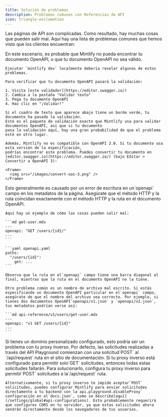 ```yaml
---
title: Solución de problemas
description: Problemas comunes con Referencias de API
icon: triangle-exclamation
---
```


Las páginas de API son complicadas. Como resultado, hay muchas cosas que pueden salir mal.
Aquí hay una lista de problemas comunes que hemos visto que los clientes encuentran:

<AccordionGroup>
  <Accordion title="All of my OpenAPI pages are completely blank">
    En este escenario, es probable que Mintlify no pueda encontrar tu documento OpenAPI,
    o que tu documento OpenAPI no sea válido.

    Ejecutar `mintlify dev` localmente debería revelar algunos de estos problemas.

    Para verificar que tu documento OpenAPI pasará la validación:

    1. Visita [este validador](https://editor.swagger.io/)
    2. Cambia a la pestaña "Validar texto"
    3. Pega tu documento OpenAPI
    4. Haz clic en "¡Validar!"

    Si el cuadro de texto que aparece abajo tiene un borde verde, tu documento ha pasado la validación.
    Este es el paquete de validación exacto que Mintlify usa para validar documentos OpenAPI, así que si tu documento
    pasa la validación aquí, hay una gran probabilidad de que el problema esté en otro lugar.

    Además, Mintlify no es compatible con OpenAPI 2.0. Si tu documento usa esta versión de la especificación,
    podrías encontrar este problema. Puedes convertir tu documento en [editor.swagger.io](https://editor.swagger.io/) (bajo Editar > Convertir a OpenAPI 3):

    <Frame>
      <img src="/images/convert-oas-3.png" />
    </Frame>
  </Accordion>

  <Accordion title="One of my OpenAPI pages is completely blank">
    Esto generalmente es causado por un error de escritura en un`openapi` campo en los metadatos de la página. Asegúrate que el método HTTP y la ruta coincidan exactamente con el método HTTP y la ruta en el documento OpenAPI.

    Aquí hay un ejemplo de cómo las cosas pueden salir mal:

    ```md get-user.mdx
    ---
    openapi: "GET /users/{id}/"
    ---
    ```

    ```yaml openapi.yaml
    paths:
      "/users/{id}":
        get: ...
    ```

    Observa que la ruta en el`openapi` campo tiene una barra diagonal al final, mientras que la ruta en el documento OpenAPI no la tiene.

    Otro problema común es un nombre de archivo mal escrito. Si estás especificando un documento OpenAPI particular en el`openapi` campo, asegúrate de que el nombre del archivo sea correcto. Por ejemplo, si tienes dos documentos OpenAPI`openapi/v1.json` y `openapi/v2.json`, tus metadatos podrían verse así:

    ```md api-reference/v1/users/get-user.mdx
    ---
    openapi: "v1 GET /users/{id}"
    ---
    ```
  </Accordion>

  <Accordion title="Requests from the API Playground don't work">
    Si tienes un dominio personalizado configurado, esto podría ser un problema con tu proxy inverso. Por defecto, las solicitudes realizadas a través del API Playground comienzan con una solicitud`POST` al
    `/api/request` ruta en el sitio de documentación. Si tu proxy inverso está configurado para permitir solo`GET`
    solicitudes, entonces todas estas solicitudes fallarán. Para solucionarlo, configura tu proxy inverso para permitir`POST` solicitudes a la`/api/request` ruta.

    Alternativamente, si tu proxy inverso te impide aceptar`POST` solicitudes, puedes configurar Mintlify para enviar solicitudes directamente a tu backend con la`api.playground.disableProxy`
    configuración en el`docs.json`, como se describe[aquí](/settings/global#api-configurations). Esto probablemente requerirá que configures CORS en tu servidor, ya que estas solicitudes ahora vendrán directamente desde los navegadores de tus usuarios.
  </Accordion>
</AccordionGroup>
